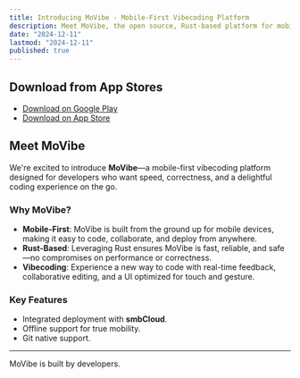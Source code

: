 ```yaml
---
title: Introducing MoVibe - Mobile-First Vibecoding Platform
description: Meet MoVibe, the open source, Rust-based platform for mobile-first vibecoding—built for correctness, speed, and developer delight.
date: "2024-12-11"
lastmod: "2024-12-11"
published: true
---
```


## Download from App Stores

- [Download on Google Play](https://play.google.com/store/apps/details?id=xyz.smbcloud.Movibe&hl=en-US)
- [Download on App Store](https://apps.apple.com/se/app/movibe-by-smbcloud/id6752294038?l=en-GB&mt=12)

## Meet MoVibe

We're excited to introduce **MoVibe**—a mobile-first vibecoding platform designed for developers who want speed, correctness, and a delightful coding experience on the go.

### Why MoVibe?

- **Mobile-First**: MoVibe is built from the ground up for mobile devices, making it easy to code, collaborate, and deploy from anywhere.
- **Rust-Based**: Leveraging Rust ensures MoVibe is fast, reliable, and safe—no compromises on performance or correctness.
- **Vibecoding**: Experience a new way to code with real-time feedback, collaborative editing, and a UI optimized for touch and gesture.

### Key Features

- Integrated deployment with **smbCloud**.
- Offline support for true mobility.
- Git native support.

---

MoVibe is built by developers.
